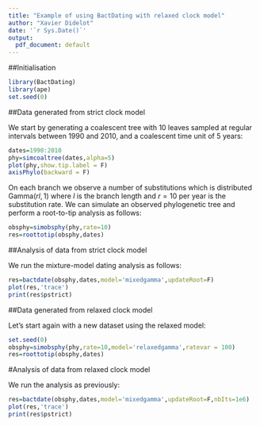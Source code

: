 ```yaml
---
title: "Example of using BactDating with relaxed clock model"
author: "Xavier Didelot"
date: '`r Sys.Date()`'
output:
  pdf_document: default
---
```


##Initialisation

```r
library(BactDating)
library(ape)
set.seed(0)
```

##Data generated from strict clock model

We start by generating a coalescent tree with 10 leaves sampled at regular intervals between 1990 and 2010, and a coalescent time unit of 5 years:

```r
dates=1990:2010
phy=simcoaltree(dates,alpha=5)
plot(phy,show.tip.label = F)
axisPhylo(backward = F)
```

On each branch we observe a number of substitutions which is distributed $\mathrm{Gamma}(rl,1)$
where $l$ is the branch length and 
$r=10$ per year is the substitution rate. We can simulate an observed phylogenetic tree
and perform a root-to-tip analysis as follows:

```r
obsphy=simobsphy(phy,rate=10)
res=roottotip(obsphy,dates)
```
##Analysis of data from strict clock model

We run the mixture-model dating analysis as follows:

```r
res=bactdate(obsphy,dates,model='mixedgamma',updateRoot=F)
plot(res,'trace')
print(res$pstrict)
```

##Data generated from relaxed clock model

Let's start again with a new dataset using the relaxed model:
```r
set.seed(0)
obsphy=simobsphy(phy,rate=10,model='relaxedgamma',ratevar = 100)
res=roottotip(obsphy,dates)
```

#Analysis of data from relaxed clock model

We run the analysis as previously:

```r
res=bactdate(obsphy,dates,model='mixedgamma',updateRoot=F,nbIts=1e6)
plot(res,'trace')
print(res$pstrict)
```
